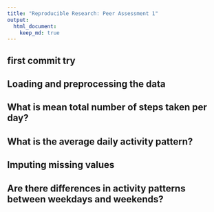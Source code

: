 ```yaml
---
title: "Reproducible Research: Peer Assessment 1"
output: 
  html_document:
    keep_md: true
---
```


## first commit try 
## Loading and preprocessing the data



## What is mean total number of steps taken per day?



## What is the average daily activity pattern?



## Imputing missing values



## Are there differences in activity patterns between weekdays and weekends?
